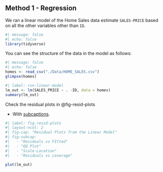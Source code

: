 
## Method 1 - Regression

We ran a linear model of the Home Sales data estimate `SALES-PRICE` based on all the other variables other than `ID`.

```r
#| message: false
#| echo: false
library(tidyverse)
```

You can see the structure of the data in the model as follows:

```r
#| message: false
#| echo: false
homes <- read_csv("./Data/HOME_SALES.csv")
glimpse(homes)
```

```r
#| label: run-linear-model
lm_out <- lm(SALES_PRICE ~ . -ID, data = homes)
summary(lm_out)
```

Check the residual plots in @fig-resid-plots

- With [subcaptions](https://quarto.org/docs/authoring/figures.html#subcaptions).

```r
#| label: fig-resid-plots
#| layout-ncol: 2
#| fig-cap: "Residual Plots from the Linear Model"
#| fig-subcap:
#|   - "Residuals vs FItted"
#|   - "QQ Plot"
#|   - "Scale-Location"
#|   - "Residuals vs Leverage"

plot(lm_out)
```

